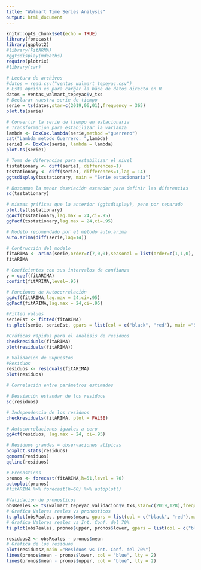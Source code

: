 ---
title: "Walmart Time Series Analysis"
output: html_document
---

```{r setup, include=FALSE}
knitr::opts_chunk$set(echo = TRUE)
library(forecast)
library(ggplot2)
#library(FitARMA)
#ggtsdisplay(mdeaths)
require(plotrix)
#library(car)
```

```{r}
# Lectura de archivos
#datos = read.csv("ventas_walmart_tepeyac.csv")
# Esta opción es para cargar la base de datos directo en R
datos = ventas_walmart_tepeyac$v_txs
# Declarar nuestra serie de tiempo
serie = ts(datos,star=c(2019,06,01),frequency = 365)
plot.ts(serie)
```

```{r}
# Convertir la serie de tiempo en estacionaria
# Transformacion para estabilizar la varianza
lambda <- BoxCox.lambda(serie,method ="guerrero")
cat("Lambda metodo Guerrero: ",lambda)
serie1 <- BoxCox(serie, lambda = lambda)
plot.ts(serie1)

# Toma de diferencias para estabilizar el nivel
tsstationary <- diff(serie1, differences=1)
tsstationary <- diff(serie1, differences=1,lag = 14)
ggtsdisplay(tsstationary, main = "Serie estacionaria")

# Buscamos la menor desviación estandar para definir las diferencias
sd(tsstationary)

# mismas gráficas que la anterior (ggtsdisplay), pero por separado
plot.ts(tsstationary)
ggAcf(tsstationary,lag.max = 24,ci=.95)
ggPacf(tsstationary,lag.max = 24,ci=.95)
```

```{r}
# Modelo recomendado por el método auto.arima
auto.arima(diff(serie,lag=14))
```

```{r}
# Contrucción del modelo
fitARIMA <- arima(serie,order=c(7,0,0),seasonal = list(order=c(1,1,0), period = 14),fixed=c(0,0,0,0,0,0,NA,NA))
fitARIMA

# Coeficientes con sus intervalos de confianza
y = coef(fitARIMA)
confint(fitARIMA,level=.95)

# Funciones de Autocorrelación
ggAcf(fitARIMA,lag.max = 24,ci=.95)
ggPacf(fitARIMA,lag.max = 24,ci=.95)

#Fitted values
serieEst <- fitted(fitARIMA)
ts.plot(serie, serieEst, gpars = list(col = c("black", "red"), main ="Serie Real vs Modelo"))
```

```{r}
#Gráficas rápidas para el analisis de residuos
checkresiduals(fitARIMA)
plot(residuals(fitARIMA))
```

```{r}
# Validación de Supuestos
#Residuos
residuos <- residuals(fitARIMA)
plot(residuos)

# Correlación entre parámetros estimados

# Desviación estandar de los residuos
sd(residuos)

# Independencia de los residuos
checkresiduals(fitARIMA, plot = FALSE)

# Autocorrelaciones iguales a cero
ggAcf(residuos, lag.max = 24, ci=.95)

# Residuos grandes = observaciones atípicas
boxplot.stats(residuos)
qqnorm(residuos)
qqline(residuos)
```


```{r}
# Pronosticos
pronos <- forecast(fitARIMA,h=51,level = 70)
autoplot(pronos)
#fitARIMA %>% forecast(h=60) %>% autoplot()

#Validacion de pronosticos
obsReales <- ts(walmart_tepeyac_validacion$v_txs,star=c(2019,128),frequency = 365)
# Grafica Valores reales vs pronosticos
ts.plot(obsReales, pronos$mean, gpars = list(col = c("black", "red"),main ="Valores reales vs pronosticos"))
# Grafica Valores reales vs Int. Conf. del 70%
ts.plot(obsReales, pronos$upper, pronos$lower, gpars = list(col = c("black", "blue", "red"),lty = c(1,2,2),main ="Valores reales vs Int. Conf. del 70%"))

residuos2 <- obsReales - pronos$mean
# Grafica de los residuos
plot(residuos2,main ="Residuos vs Int. Conf. del 70%")
lines(pronos$mean - pronos$lower, col = "blue", lty = 2)
lines(pronos$mean - pronos$upper, col = "blue", lty = 2)
```
